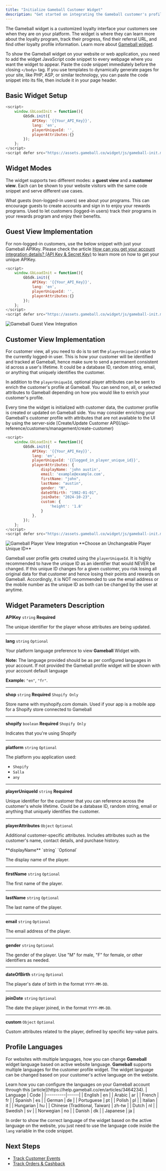 ```yaml
---
title: "Initialize Gameball Customer Widget"
description: "Get started on integrating the Gameball customer's profile into your website or web app"
---
```


The Gameball widget is a customized loyalty interface your customers see when they are on your platform. The widget is where they can learn more about the loyalty program, track their progress, find their referral URL, and find other loyalty profile information. Learn more about [Gameball widget](https://help.gameball.co/en/articles/3464193-gameball-player-widget).

To show the Gameball widget on your website or web application, you need to add the widget JavaScript code snippet to every webpage where you want the widget to appear. Paste the code snippet immediately before the closing `</body>` tag. If you use templates to dynamically generate pages for your site, like PHP, ASP, or similar technology, you can paste the code snippet into its file, then include it in your page header.

## Basic Widget Setup

```javascript
<script>
    window.GbLoadInit = function(){
        GbSdk.init({
            APIKey: '{{Your_API_Key}}',
            lang: 'en',
            playerUniqueId: '',
            playerAttributes:{}
        });
    };
</script>
<script defer src="https://assets.gameball.co/widget/js/gameball-init.min.js"></script>
```

## Widget Modes

The widget supports two different modes: a **guest view** and a **customer view**. Each can be shown to your website visitors with the same code snippet and serve different use cases.

<CardGroup cols={2}>
  <Card title="Guest View" icon="user-slash">
    What guests (non-logged-in users) see about your programs. This can encourage guests to create accounts and sign in to enjoy your rewards programs.
  </Card>

  <Card title="Customer View" icon="user-check">
    Used to let customers (logged-in users) track their programs in your rewards program and enjoy their benefits.
  </Card>
</CardGroup>

## Guest View Implementation

For non-logged-in customers, use the below snippet with just your Gameball APIKey. Please check the article [How can you get your account integration details? (API Key & Secret Key)](https://help.gameball.co/en/articles/3467114-how-can-you-get-your-account-integration-details-api-key-transaction-key) to learn more on how to get your unique APIKey.

```javascript
<script>
    window.GbLoadInit = function(){
        GbSdk.init({
            APIKey: '{{Your_API_Key}}',
            lang: 'en',
            playerUniqueId: '',
            playerAttributes:{}
        });
    };
</script>
<script defer src="https://assets.gameball.co/widget/js/gameball-init.min.js"></script>
```

<Frame>
<img src="https://873157020-files.gitbook.io/~/files/v0/b/gitbook-x-prod.appspot.com/o/spaces%2FElcuAgxn15Pk6F2fINKe%2Fuploads%2FN9KTpQ3lh4qmb1bXrVMu%2Fgameball-guest-view-integration.gif?alt=media&token=7c663d39-c35b-4383-8d14-785dcaf5be70" alt="Gameball Guest View Integration" />
</Frame>

## Customer View Implementation

For customer view, all you need to do is to set the `playerUniqueId` value to the currently logged-in user. This is how your customer will be identified and tracked at Gameball, hence make sure to send a permanent consistent id across a user's lifetime. It could be a database ID, random string, email, or anything that uniquely identifies the customer.

In addition to the `playerUniqueId`, optional player attributes can be sent to enrich the customer's profile at Gameball. You can send non, all, or selected attributes to Gameball depending on how you would like to enrich your customer's profile.

<Check>
Every time the widget is initialized with customer data, the customer profile is created or updated on Gameball side. You may consider enriching your Gameball's customer profile with attributes that are not available to the UI by using the server-side [Create/Update Customer API](/api-reference/customers/management/create-customer)
</Check>

```javascript
<script>
    window.GbLoadInit = function(){
        GbSdk.init({
            APIKey: '{{Your_API_Key}}',
            lang: 'en',
            playerUniqueId: '{{logged_in_player_unique_id}}',
            playerAttributes: {
                displayName: 'john austin',
                email: 'example@example.com',
                firstName: "john",
                lastName: "austin",
                gender: "M",
                dateOfBirth: "1982-01-01",
                joinDate: "2024-10-23",
                custom: {
                    'height': '1.8'
                }
            },
        });
    };
</script>
<script defer src="https://assets.gameball.co/widget/js/gameball-init.min.js"></script>
```

<Frame>
<img src="https://873157020-files.gitbook.io/~/files/v0/b/gitbook-x-prod.appspot.com/o/spaces%2FElcuAgxn15Pk6F2fINKe%2Fuploads%2F0mWBHQsi4JKiRCjL4chu%2Fgameball-player-view-integration.gif?alt=media&token=ce0b1f36-7643-4650-af07-15e7aa613616" alt="Gameball Player View Integration" />
</Frame>

<Warning>
**Choose an Unchangeable Player Unique ID**

Gameball user profile gets created using the `playerUniqueId`. It is highly recommended to have the unique ID as an identifier that would NEVER be changed. If this unique ID changes for a given customer, you risk losing all original data for that customer and hence losing their points and rewards on Gameball. Accordingly, it is NOT recommended to use the email address or the mobile number as the unique ID as both can be changed by the user at anytime.
</Warning>

## Widget Parameters Description

**APIKey** `string` **Required**

The unique identifier for the player whose attributes are being updated.

---

**lang** `string` `Optional`

Your platform language preference to view **Gameball** Widget with.

**Note:** The language provided should be as per configured languages in your account. If not provided the Gameball profile widget will be shown with your account default language

**Example:** `"en"`, `"fr"`.

---

**shop** `string` **Required** `Shopify Only`

Store name with myshopify.com domain. Used if your app is a mobile app for a Shopify store connected to Gameball

---

**shopify** `boolean` **Required** `Shopify Only`

Indicates that you're using Shopify

---

**platform** `string` `Optional`

The platform you application used:

* `Shopify`
* `Salla`
* `any`

---

**playerUniqueId** `string` **Required**

Unique identifier for the customer that you can reference across the customer's whole lifetime. Could be a database ID, random string, email or anything that uniquely identifies the customer.

---

**playerAttributes** `Object` `Optional`

Additional customer-specific attributes. Includes attributes such as the customer's name, contact details, and purchase history.

<Expandable title="playerAttributes Object">
  **displayName** `string` `Optional`

  The display name of the player.

  ---

  **firstName** `string` `Optional`

  The first name of the player.

  ---

  **lastName** `string` `Optional`

  The last name of the player.

  ---

  **email** `string` `Optional`

  The email address of the player.

  ---

  **gender** `string` `Optional`

  The gender of the player. Use "M" for male, "F" for female, or other identifiers as needed.

  ---

  **dateOfBirth** `string` `Optional`

  The player's date of birth in the format `YYYY-MM-DD`.

  ---

  **joinDate** `string` `Optional`

  The date the player joined, in the format `YYYY-MM-DD`.

  ---

  **custom** `Object` `Optional`

  Custom attributes related to the player, defined by specific key-value pairs.
</Expandable>

## Profile Languages

For websites with multiple languages, how you can change **Gameball** widget language based on active website language. **Gameball** supports multiple languages for the customer profile widget. The widget language can be changed based on your customer's active language on the website.

<Info>
Learn how you can configure the languages on your Gameball account through this [article](https://help.gameball.co/en/articles/3464234).
</Info>

<Expandable title="Supported languages and their codes">
| Language | Code |
|----------|------|
| English | en |
| Arabic | ar |
| French | fr |
| Spanish | es |
| German | de |
| Portuguese | pt |
| Polish | pl |
| Italian | it |
| Hungarian | hu |
| Chinese (Traditional, Taiwan) | zh-tw |
| Dutch | nl |
| Swedish | sv |
| Norwegian | no |
| Danish | dk |
| Japanese | ja |

</Expandable>

In order to show the correct language of the widget based on the active language on the website, you just need to use the language code inside the `lang` variable in the code snippet.

## Next Steps

- [Track Customer Events](/installation-guide/web/track-events)
- [Track Orders & Cashback](/installation-guide/web/track-orders)
